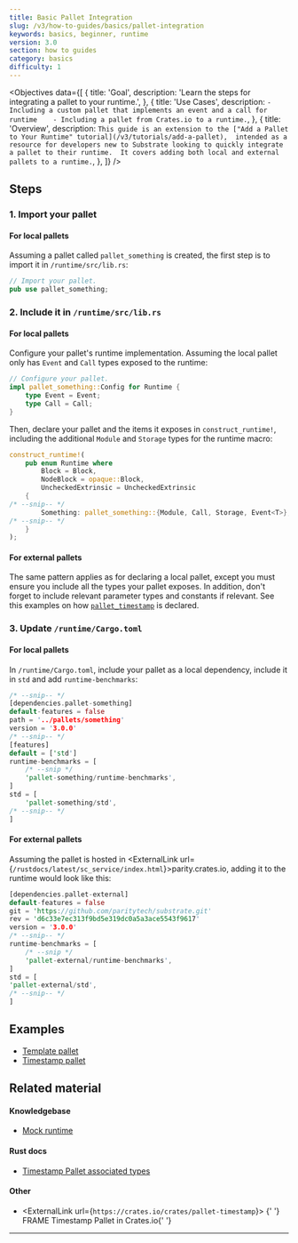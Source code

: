 ```yaml
---
title: Basic Pallet Integration
slug: /v3/how-to-guides/basics/pallet-integration
keywords: basics, beginner, runtime
version: 3.0 
section: how to guides
category: basics
difficulty: 1
---
```


<Objectives
  data={[
    {
      title: 'Goal',
      description: 'Learn the steps for integrating a pallet to your runtime.',
    },
    {
      title: 'Use Cases',
      description:
        `- Including a custom pallet that implements an event and a call for runtime   
         - Including a pallet from Crates.io to a runtime.`,
    },
    {
      title: 'Overview',
      description:
        `This guide is an extension to the ["Add a Pallet to Your Runtime" tutorial](/v3/tutorials/add-a-pallet), 
        intended as a resource for developers new to Substrate looking to quickly integrate a pallet to their runtime. 
        It covers adding both local and external pallets to a runtime.`,
    },
  ]}
/>

## Steps

### 1. Import your pallet

#### For local pallets

Assuming a pallet called `pallet_something` is created, the first step is to import it in `/runtime/src/lib.rs`:

```rust
// Import your pallet.
pub use pallet_something;
```

### 2. Include it in `/runtime/src/lib.rs`

#### For local pallets

Configure your pallet's runtime implementation. Assuming the local pallet only has `Event` and `Call` types exposed to the runtime:

```rust
// Configure your pallet.
impl pallet_something::Config for Runtime {
	type Event = Event;
	type Call = Call;
}
```

Then, declare your pallet and the items it exposes in `construct_runtime!`, including the additional `Module` and `Storage`
types for the runtime macro:

```rust
construct_runtime!(
	pub enum Runtime where
		Block = Block,
		NodeBlock = opaque::Block,
		UncheckedExtrinsic = UncheckedExtrinsic
	{
/* --snip-- */
		Something: pallet_something::{Module, Call, Storage, Event<T>},
/* --snip-- */
	}
);
```

#### For external pallets

The same pattern applies as for declaring a local pallet, except you must ensure you include all the types your pallet exposes.
In addition, don't forget to include relevant parameter types and constants if relevant. See this examples on how [`pallet_timestamp`][timestamp-frame]
is declared.

### 3. Update `/runtime/Cargo.toml`

#### For local pallets

In `/runtime/Cargo.toml`, include your pallet as a local dependency, include it in `std` and add `runtime-benchmarks`:

```rust
/* --snip-- */
[dependencies.pallet-something]
default-features = false
path = '../pallets/something'
version = '3.0.0'
/* --snip-- */
[features]
default = ['std']
runtime-benchmarks = [
	/* --snip */
	'pallet-something/runtime-benchmarks',
]
std = [
	'pallet-something/std',
/* --snip-- */
]
```

#### For external pallets

Assuming the pallet is hosted in <ExternalLink url={`/rustdocs/latest/sc_service/index.html`}>parity.crates.io</ExternalLink>, adding it to the runtime would look like this:

```rust
[dependencies.pallet-external]
default-features = false
git = 'https://github.com/paritytech/substrate.git'
rev = 'd6c33e7ec313f9bd5e319dc0a5a3ace5543f9617'
version = '3.0.0'
/* --snip-- */
runtime-benchmarks = [
	/* --snip */
	'pallet-external/runtime-benchmarks',
]
std = [
'pallet-external/std',
/* --snip-- */
]
```

## Examples

- [Template pallet][template-frame]
- [Timestamp pallet][timestamp-frame]

## Related material

#### Knowledgebase

- [Mock runtime][mock-runtime]

#### Rust docs

- [Timestamp Pallet associated types][timestamp-rustdocs]

#### Other

- <ExternalLink url={`https://crates.io/crates/pallet-timestamp`}>
    {' '}
    FRAME Timestamp Pallet in Crates.io{' '}
  </ExternalLink>

---

[mock-runtime]: https://substrate.dev/docs/en/knowledgebase/runtime/tests#mock-runtime-environment
[parity-crates]: /rustdocs/latest/sc_service/index.html
[timestamp-frame]: https://github.com/paritytech/substrate/blob/master/bin/node/runtime/src/lib.rs#L413-L422
[timestamp-rustdocs]: /rustdocs/latest/pallet_timestamp/pallet/trait.Config.html#associated-types
[template-frame]: https://github.com/substrate-developer-hub/substrate-node-template/blob/master/pallets/template/src/lib.rs#L1-L107
